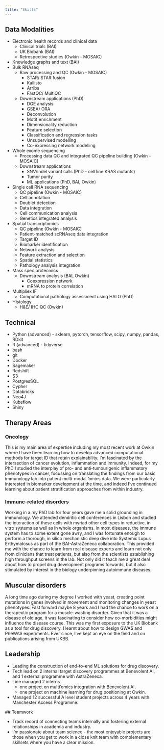 ```yaml
---
title: "Skills"
---
```


## Data Modalities
* Electronic health records and clinical data
    * Clinical trials (BAI)
    * UK Biobank (BAI)
    * Retrospective studies (Owkin - MOSAIC)
* Knowledge graphs and text (BAI)
* Bulk RNAseq 
    * Raw processing and QC (Owkin - MOSAIC)
        * STAR/ STAR fusion
        * Kallisto
        * Arriba
        * FastQC/ MultiQC
    * Downstream applications (PhD)
        * DGE analysis
        * GSEA/ ORA
        * Deconvolution 
        * Motif enrichment 
        * Dimensionality reduction 
        * Feature selection 
        * Classification and regression tasks 
        * Unsupervised modelling 
        * Co-expressing network modelling 
* Whole exome sequencing
    * Processing data QC and integrated QC pipeline building (Owkin - MOSAIC)
    * Downstream applications
        * SNV/Indel variant calls (PhD - cell line KRAS mutants)
        * Tumor purity
        * ML applications (PhD, BAI, Owkin)
* Single cell RNA sequencing
    * QC pipeline (Owkin - MOSAIC)
    * Cell annotation
    * Doublet detection
    * Data integration
    * Cell communication analysis
    * Genetics integrated analysis 
* Spatial transcriptomics
    * QC pipeline (Owkin - MOSAIC)
    * Patient-matched scRNAseq data integration 
    * Target ID
    * Biomarker identification
    * Network analysis 
    * Feature extraction and selection
    * Spatial statistics
    * Pathology analysis integration 
* Mass spec proteomics
    * Downstream analysis (BAI, Owkin)
        * Coexpression network 
        * mRNA to protein correlation 
* Multipliex IF 
    * Computational pathology assessment using HALO (PhD)
* Histology
    * H&E/ IHC QC (Owkin)

## Technical

* Python (advanced) - sklearn, pytorch, tensorflow, scipy, numpy, pandas, RDkit 
* R (advanced) - tidyverse 
* bash 
* git 
* Docker 
* Sagemaker 
* Redshift 
* S3 
* PostgresSQL 
* Cypher  
* Databricks 
* Neo4J 
* Kubeflow  
* Shiny 

## Therapy Areas

### Oncology
This is my main area of expertise including my most recent work at Owkin where I have been learning how to develop advanced computational methods for target ID that retain explainability. I'm fascinated by the intersection of cancer evolution, inflammation and immunity. Indeed, for my PhD I studied the interplay of pro- and anti-tumourigenic inflammatory phenotypes in cancer, focussing on translating the findings from our basic immunology lab into patient multi-modal 'omics data. We were particularly interested in biomarker development at the time, and indeed I've continued learning about patient stratification approaches from within industry.

### Immune-related disorders
Working in a my PhD lab for four years gave me a solid grounding in immunology. We attended dendritic cell conferences in Lisbon and studied the interaction of these cells with myriad other cell types in reductive, in vitro systems as well as in whole organisms. In most diseases, the immune system has to some extent gone awry, and I was fortunate enough to perform a thorough, in silico mechanistic deep dive into Systemic Lupus Erthymatosus as part of the BAI-AstraZeneca collaboration. This provided me with the chance to learn from real disease experts and learn not only from clinicians that treat patients, but also from the scientists establishing high throughput screens in the lab. Not only did it teach me a great deal about how to propel drug development programs forwards, but it also stimulated by interest in the biology underpinning autoimmune diseases.

## Muscular disorders
A long time ago during my degree I worked with yeast, creating point mutations in genes involved in movement and monitoring changes in yeast phenotypes. Fast forward maybe 8 years and I had the chance to work on a therapeutic program for a muscle-wasting disorder. Given that it was a disease of old age, it was fascinating to consider how co-morbidities might influence the disease course. This was my first exposure to the UK Biobank as a tool for drug discovery. I learnt about how to design GWAS and PheWAS experiments. Ever since, I've kept an eye on the field and on publications arising from UKBB.

## Leadership

* Leading the construction of end-to-end ML solutions for drug discovery. 
* Tech lead on 2 internal target discovery programmes at Benevolent AI, and 1 external programme with AstraZeneca. 
* Line managed 2 interns  
    - one project on multi'omics integration with Benevolent AI. 
    - one project on machine learning for drug positioning at Owkin. 
* Managed 12 successful A level student projects across 4 years with Manchester Access Programme. 

## Teamwork

* Track record of connecting teams internally and fostering external relationships in academia and industry. 
* I'm passionate about team science - the most enjoyable projects are those when you get to work in a close knit team with complementary skillsets where you have a clear mission.


